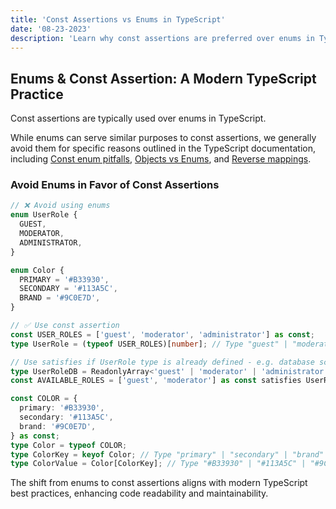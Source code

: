 ```yaml
---
title: 'Const Assertions vs Enums in TypeScript'
date: '08-23-2023'
description: 'Learn why const assertions are preferred over enums in TypeScript, along with practical examples to guide your coding practices.'
---
```


## Enums & Const Assertion: A Modern TypeScript Practice

Const assertions are typically used over enums in TypeScript.

While enums can serve similar purposes to const assertions, we generally avoid them for specific reasons outlined in the TypeScript documentation, including [Const enum pitfalls](https://www.typescriptlang.org/docs/handbook/enums.html#const-enum-pitfalls), [Objects vs Enums](https://www.typescriptlang.org/docs/handbook/enums.html#objects-vs-enums), and [Reverse mappings](https://www.typescriptlang.org/docs/handbook/enums.html#reverse-mappings).

### Avoid Enums in Favor of Const Assertions

```ts
// ❌ Avoid using enums
enum UserRole {
  GUEST,
  MODERATOR,
  ADMINISTRATOR,
}

enum Color {
  PRIMARY = '#B33930',
  SECONDARY = '#113A5C',
  BRAND = '#9C0E7D',
}

// ✅ Use const assertion
const USER_ROLES = ['guest', 'moderator', 'administrator'] as const;
type UserRole = (typeof USER_ROLES)[number]; // Type "guest" | "moderator" | "administrator"

// Use satisfies if UserRole type is already defined - e.g. database schema model
type UserRoleDB = ReadonlyArray<'guest' | 'moderator' | 'administrator'>;
const AVAILABLE_ROLES = ['guest', 'moderator'] as const satisfies UserRoleDB;

const COLOR = {
  primary: '#B33930',
  secondary: '#113A5C',
  brand: '#9C0E7D',
} as const;
type Color = typeof COLOR;
type ColorKey = keyof Color; // Type "primary" | "secondary" | "brand"
type ColorValue = Color[ColorKey]; // Type "#B33930" | "#113A5C" | "#9C0E7D"
```

The shift from enums to const assertions aligns with modern TypeScript best practices, enhancing code readability and maintainability.
